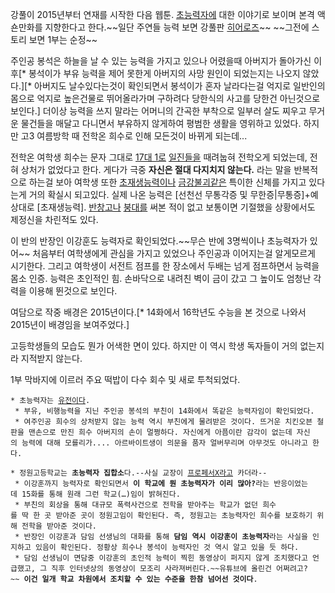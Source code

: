 강풀이 2015년부터 연재를 시작한 다음 웹툰.
[[초능력자]]에 대한 이야기로 보이며 본격 액숀만화를 지향한다고 한다.~~일단 주연들 능력 보면 강풀판 [[히어로즈]]~~ ~~그전에 스토리 보면 1부는 순정~~

주인공 봉석은 하늘을 날 수 있는 능력을 가지고 있으나 어렸을때 아버지가 돌아가신 이후[* 봉석이가 부유 능력을 제어 못한게 아버지의 사망 원인이 되었는지는 나오지 않았다.][* 아버지도 날수있다는것이 확인되면서 봉석이가 혼자 날라다는걸 억지로 일반인의 몸으로 억지로 높은건물로 뛰어올라가며 구하려다 당한식의 사고를 당한건 아닌것으로 보인다.] 더이상 능력을 쓰지 말라는 어머니의 간곡한 부착으로 일부러 살도 찌우고 무거운 물건들을 매달고 다니면서 부유하지 않게하여 평범한 생활을 영위하고 있었다. 하지만 고3 여름방학 때 전학온 희수로 인해 모든것이 바뀌게 되는데...

전학온 여학생 희수는 문자 그대로 [[17대 1]]로 [[일진]]들을 때려눕혀 전학오게 되었는데, 전혀 상처가 없었다고 한다. 게다가 극중 '''자신은 절대 다지치지 않는다.''' 라는 말을 반복적으로 하는걸 보아 여학생 또한 [[초재생능력]]이나 [[금강불괴]]같은 특이한 신체를 가지고 있다는게 거의 확실시 되고있다. 실제 나온 능력은 [선천선 무통각증 및 무한증|무통증]+예상대로 [초재생능력]. [[반창고]]나 [[붕대]]를 써본 적이 없고 보통이면 기절했을 상황에서도 제정신을 차린적도 있다.

이 반의 반장인 이강훈도 능력자로 확인되었다.~~무슨 반에 3명씩이나 초능력자가 있어~~ 처음부터 여학생에게 관심을 가지고 있었으나 주인공과 이어지는걸 알게모르게 시기한다. 그리고 여학생이 서전트 점프를 한 장소에서 두배는 넘게 점프하면서 능력을 몸소 인증. 능력은 초인적인 힘. 손바닥으로 내려친 벽이 금이 갔고 그 높이도 엄청난 각력을 이용해 뛴것으로 보인다. 

여담으로 작중 배경은 2015년이다.[* 14화에서 16학년도 수능을 본 것으로 나와서 2015년이 배경임을 보여주었다.]

고등학생들의 모습도 뭔가 어색한 면이 있다. 하지만 이 역시 학생 독자들이 거의 없는지라 지적받지 않는다.

1부 막바지에 이르러 주요 떡밥이 다수 회수 및 새로 투척되었다.

 * 초능력자는 [[유전]]이다.
  * 부유, 비행능력을 지닌 주인공 봉석의 부친이 14화에서 똑같은 능력자임이 확인되었다.
  * 여주인공 희수의 상처받지 않는 능력 역시 부친에게 물려받은 것이다. 뜨거운 치킨오븐 철판을 맨손으로 만진 희수 아버지의 손이 멀쩡하다. 자신에게 아픔이란 감각이 없는데 자신의 능력에 대해 모를리가.... 아르바이트생이 의문을 품자 얼버무리며 아무것도 아니라고 한다.

 * 정원고등학교는 '''초능력자 집합소'''다.--사실 교장이 [[프로페서X]]라고 카더라--
  * 이강훈까지 능력자로 확인되면서 '''이 학교에 뭔 초능력자가 이리 많아?'''라는 반응이었는데 15화를 통해 원래 그런 학교(…)임이 밝혀진다.
  * 부친의 회상을 통해 대규모 폭력사건으로 전학을 받아주는 학교가 없던 희수를 딱 한 곳 받아준 곳이 정원고임이 확인된다. 즉, 정원고는 초능력자인 희수를 보호하기 위해 전학을 받아준 것이다.
  * 반장인 이강훈과 담임 선생님의 대화를 통해 '''담임 역시 이강훈이 초능력자'''라는 사실을 인지하고 있음이 확인된다. 정황상 희수나 봉석이 능력자인 것 역시 알고 있을 듯 하다.
  * 담임 선생님이 면담중 이강훈의 초인적 능력이 찍힌 동영상이 퍼지지 않게 조치했다고 언급했고, 그 직후 인터넷상의 동영상이 모조리 사라져버린다.~~유튜브에 올린건 어쩌려고?~~ '''이건 일개 학교 차원에서 조치할 수 있는 수준을 한참 넘어선 것이다'''.
